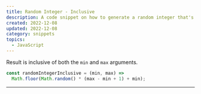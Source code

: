 ```yaml
---
title: Random Integer - Inclusive
description: A code snippet on how to generate a random integer that's inclusive of both its minimum and maximum input values.
created: 2022-12-08
updated: 2022-12-08
category: snippets
topics:
  - JavaScript
---
```


Result is inclusive of both the `min` and `max` arguments.

```js
const randomIntegerInclusive = (min, max) =>
  Math.floor(Math.random() * (max - min + 1) + min);
```

---

<LastUpdated updated={updated} />
